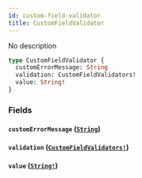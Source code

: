 ```yaml
---
id: custom-field-validator
title: CustomFieldValidator
---
```


No description

```graphql
type CustomFieldValidator {
  customErrorMessage: String
  validation: CustomFieldValidators!
  value: String!
}
```

### Fields

#### `customErrorMessage` ([`String`](/docs/graphql/scalars/string))

#### `validation` ([`CustomFieldValidators!`](/docs/graphql/enums/custom-field-validators))

#### `value` ([`String!`](/docs/graphql/scalars/string))
